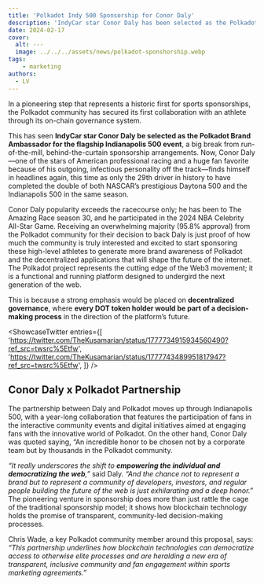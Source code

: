 ```yaml
---
title: 'Polkadot Indy 500 Sponsorship for Conor Daly'
description: 'IndyCar star Conor Daly has been selected as the Polkadot Brand Ambassador for the flagship Indianapolis 500 event.'
date: 2024-02-17
cover:
  alt: ---
  image: ../../../assets/news/polkadot-sponshorship.webp
tags: 
    - marketing
authors:
  - LV
---
```



In a pioneering step that represents a historic first for sports sponsorships, the Polkadot community has secured its first collaboration with an athlete through its on-chain governance system.

This has seen **IndyCar star Conor Daly be selected as the Polkadot Brand Ambassador for the flagship Indianapolis 500 event**, a big break from run-of-the-mill, behind-the-curtain sponsorship arrangements. Now, Conor Daly—one of the stars of American professional racing and a huge fan favorite because of his outgoing, infectious personality off the track—finds himself in headlines again, this time as only the 29th driver in history to have completed the double of both NASCAR’s prestigious Daytona 500 and the Indianapolis 500 in the same season.

Conor Daly popularity exceeds the racecourse only; he has been to The Amazing Race season 30, and he participated in the 2024 NBA Celebrity All-Star Game. Receiving an overwhelming majority (95.8% approval) from the Polkadot community for their decision to back Daly is just proof of how much the community is truly interested and excited to start sponsoring these high-level athletes to generate more brand awareness of Polkadot and the decentralized applications that will shape the future of the internet. The Polkadot project represents the cutting edge of the Web3 movement; it is a functional and running platform designed to undergird the next generation of the web.

This is because a strong emphasis would be placed on **decentralized governance**, where **every DOT token holder would be part of a decision-making process** in the direction of the platform’s future.

<script is:inline src="https://platform.twitter.com/widgets.js"></script>  

<ShowcaseTwitter
  entries={[
    'https://twitter.com/TheKusamarian/status/1777734915934560490?ref_src=twsrc%5Etfw',
    'https://twitter.com/TheKusamarian/status/1777743489951817947?ref_src=twsrc%5Etfw',
  ]}
/>

Conor Daly x Polkadot Partnership
---------------------------------

The partnership between Daly and Polkadot moves up through Indianapolis 500, with a year-long collaboration that features the participation of fans in the interactive community events and digital initiatives aimed at engaging fans with the innovative world of Polkadot. On the other hand, Conor Daly was quoted saying, “An incredible honor to be chosen not by a corporate team but by thousands in the Polkadot community.

*“It really underscores the shift to **empowering the individual and democratizing the web**,”* said Daly. *“And the chance not to represent a brand but to represent a community of developers, investors, and regular people building the future of the web is just exhilarating and a deep honor.”* The pioneering venture in sponsorship does more than just rattle the cage of the traditional sponsorship model; it shows how blockchain technology holds the promise of transparent, community-led decision-making processes.

Chris Wade, a key Polkadot community member around this proposal, says: *“This partnership underlines how blockchain technologies can democratize access to otherwise elite processes and are heralding a new era of transparent, inclusive community and fan engagement within sports marketing agreements.”*

